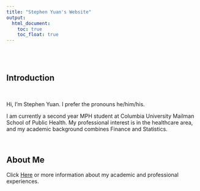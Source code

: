 ```yaml
---
title: "Stephen Yuan's Website"
output: 
  html_document:
    toc: true
    toc_float: true
---
```

\
\

## Introduction

\

Hi, I'm Stephen Yuan. I prefer the pronouns he/him/his.

I am currently a second year MPH student at Columbia University Mailman School of Public Health. My professional interest is in the healthcare area, and my academic background combines Finance and Statistics.

\

## About Me

Click [Here](about.html) or more information about my academic and professional experiences.

